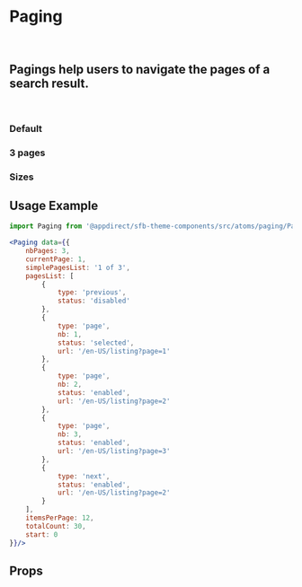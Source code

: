 
<Meta of={PagingStories} />

# Paging

<br />

## Pagings help users to navigate the pages of a search result.

<br />

### Default

<Canvas>
  <Story of={PagingStories.Default} />
</Canvas>

### 3 pages

<Canvas>
  <Story of={PagingStories.$3Pages} />
</Canvas>

### Sizes

<Canvas>
  <Story of={PagingStories.Sizes} />
</Canvas>

## Usage Example

```jsx
import Paging from '@appdirect/sfb-theme-components/src/atoms/paging/Paging';

<Paging data={{
    nbPages: 3,
    currentPage: 1,
    simplePagesList: '1 of 3',
    pagesList: [
        {
            type: 'previous',
            status: 'disabled'
        },
        {
            type: 'page',
            nb: 1,
            status: 'selected',
            url: '/en-US/listing?page=1'
        },
        {
            type: 'page',
            nb: 2,
            status: 'enabled',
            url: '/en-US/listing?page=2'
        },
        {
            type: 'page',
            nb: 3,
            status: 'enabled',
            url: '/en-US/listing?page=3'
        },
        {
            type: 'next',
            status: 'enabled',
            url: '/en-US/listing?page=2'
        }
    ],
    itemsPerPage: 12,
    totalCount: 30,
    start: 0
}}/>
```

## Props

<ArgsTable of={Paging} />
